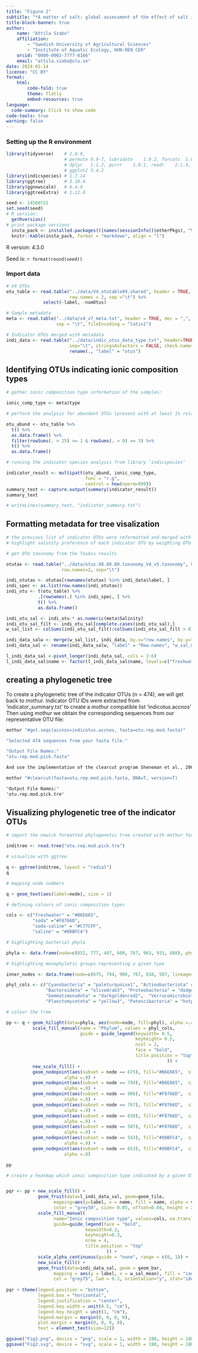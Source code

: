 ---
title: "Figure 2"
subtitle: "*A matter of salt: global assessment of the effect of salt ionic composition as a driver of bacterial diversity*"
title-block-banner: true
author: 
    name: "Attila Szabo"
    affiliation: 
        - "Swedish University of Agricultural Sciences"
        - "Institute of Aquatic Ecology, HUN-REN CER"
    orcid: "0000-0002-7777-8166"
    email: "attila.szabo@slu.se"
date: 2024-01-14
license: "CC BY"
format:
    html:
        code-fold: true
        theme: flatly
        embed-resources: true
language:
  code-summary: Click to show code
code-tools: true
warning: false
---

### Setting up the R environment
```{r import packages}
library(tidyverse)    # 2.0.0, 
                      # permute 0.9-7, lubridate	1.9.2, forcats	1.0.0, stringr	1.5.0, 
                      # dplyr	1.1.2, purrr	1.0.1, readr	2.1.4, tidyr	1.3.0, tibble	3.2.1, 
                      # ggplot2	3.4.2
library(indicspecies) # 1.7.14
library(ggtree)       # 3.10.0
library(ggnewscale)   # 0.4.9
library(ggtreeExtra)  # 1.12.0
```

```{r set seed, print versions}
seed <- 14560722
set.seed(seed)
# R version:
  getRversion()
# print package versions
  insta_pack <- installed.packages()[names(sessionInfo()$otherPkgs), "Version"]
  knitr::kable(insta_pack, format = "markdown", align = "l")

```

R version: 4.3.0 

Seed is: `r format(round(seed))`

### Import data
``` {r import data}
# V4 OTUs
otu_table <- read.table("../data/V4_otutable99.shared", header = TRUE, dec = ".", na.strings = "?",
                        row.names = 2, sep ="\t") %>%
              select(-label, -numOtus)

# Sample metadata
meta <- read.table("../data/v4_v7_meta.txt", header = TRUE, dec = ",", na.strings = "?", row.names = 1,
                   sep = "\t", fileEncoding = "latin1")

# Indicator OTUs merged with metadata
indi_data <- read.table("../data/indic_otus_data_type.txt", header=TRUE, na.strings = "?",
                        sep="\t", stringsAsFactors = FALSE, check.names = FALSE)  %>%
                        rename(., "label" = "otus")
```

## Identifying OTUs indicating ionic composition types
```{r, indicator species}
# gather ionic composition type information of the samples:

ionic_comp_type <- meta$type

# perform the analysis for abundant OTUs (present with at least 1% relative abundance in one sample and present in 3 distinct samples (previously we rarefied to 2558 sequences per sample):

otu_abund <- otu_table %>%
  t() %>%
  as.data.frame() %>%
  filter(rowSums(. > 25) >= 1 & rowSums(. > 0) >= 3) %>%
  t() %>%
  as.data.frame()

# running the indicator species analysis from library 'indicspecies'

indicator_result <- multipatt(otu_abund, ionic_comp_type,
                              func = "r.g",
                              control = how(nperm=999))
summary_text <- capture.output(summary(indicator_result))
summary_text

# writeLines(summary_text, "indicator_summary.txt")

```
## Formatting metadata for tree visalization

```{r formatting metadata for visualization}

# the previous list of indicator OTUs were reformatted and merged with sample metadata to create a dataframe ('indic_otus_data_type.txt') we can use for tree visualization
# highlight salinity preference of each indicator OTU by weighting OTU abundance with sample salinity and getting its mean: 

# get OTU taxonomy from the TaxAss results

otutax <- read.table("../data/otus.98.80.80.taxonomy_V4_v5.taxonomy", header=TRUE,
                     row.names=2, sep="\t")

indi_otutax <- otutax[rownames(otutax) %in% indi_data$label, ]
indi_spec <- as.list(row.names(indi_otutax))
indi_otu <- t(otu_table) %>%
            .[rownames(.) %in% indi_spec, ] %>%
            t() %>%
            as.data.frame()

indi_otu_sal <- indi_otu * as.numeric(meta$Salinity)
indi_otu_sal_filt <- indi_otu_sal[complete.cases(indi_otu_sal),]
w_sal_list <- colSums(indi_otu_sal_filt)/colSums(indi_otu_sal_filt > 0)

indi_data_salw <- merge(w_sal_list, indi_data, by.x="row.names", by.y="label")
indi_data_sal <- rename(indi_data_salw, "label" = "Row.names", "w_sal_mean" = "x")

l_indi_data_sal <-pivot_longer(indi_data_sal, cols = 3:6)
l_indi_data_sal$name <- factor(l_indi_data_sal$name, levels=c("freshwater", "soda", "soda-saline", "saline"))
```

## creating a phylogenetic tree

To create a phylogenetic tree of the indicator OTUs (n = 474), we will get back to mothur.
Indicator OTU IDs were extracted from 'indicator_summary.txt' to create a mothur compatible list 'indicotus.accnos'
Then using mothur we obtain the corresponding sequences from our representative OTU file:

```{bash, mothur, eval = FALSE}
mothur "#get.seqs(accnos=indicotus.accnos, fasta=otu.rep.mod.fasta)"

"Selected 474 sequences from your fasta file."

"Output File Names:"
"otu.rep.mod.pick.fasta"

And use the implementation of the clearcut program Sheneman et al., 2006; Bioinformatics) to create a tree: 

mothur "#clearcut(fasta=otu.rep.mod.pick.fasta, DNA=T, version=T)

"Output File Names:"
"otu.rep.mod.pick.tre"
```

## Visualizing phylogenetic tree of the indicator OTUs

```{r building tree}

# import the newick formatted phylogenetic tree created with mothur for the indicator OTUs

inditree <- read.tree("otu.rep.mod.pick.tre")

# visualize with ggtree

q <- ggtree(inditree, layout = "radial")
q

# mapping node numbers

q + geom_text(aes(label=node), size = 1)

# defining colours of ionic composition types

cols <- c("freshwater" = "#B6E665", 
          "soda" ="#F8766D",
          "soda-saline" = "#C77CFF",
          "saline" = "#00BFC4")

# highlighting bacterial phyla

phyla <- data.frame(node=c(852, 777, 487, 609, 767, 903, 931, 888), phyl=c("Cyanobacteria", "Actinobacteriota", "Bacteroidota", "Proteobacteria", "Gemmatimonadota",  "Verrucomicrobiota", "Planctomycetota",  "Patescibacteria"))

# highlighting monophyletic groups representing a given type

inner_nodes <- data.frame(node=c(675, 794, 906, 767, 838, 507, lineage=c("betI", "Frankiales", "Verrucomicrobiales", "Gemmatimonadota", "Nitriliruptorales", "Cytophagales")))

phyl_cols <- c("Cyanobacteria" = "paleturquoise1", "Actinobacteriota" = "coral1", 
               "Bacteroidota" = "olivedrab3", "Proteobacteria" = "dodgerblue3",
               "Gemmatimonadota" = "darkgoldenrod2",  "Verrucomicrobiota" = "deepskyblue",
               "Planctomycetota" = "yellow3", "Patescibacteria" = "hotpink4")

# colour the tree

pp <- q + geom_hilight(data=phyla, aes(node=node, fill=phyl), alpha =.4) +
          scale_fill_manual(name = "Phylum", values = phyl_cols,
                            guide = guide_legend(keywidth= 0.5,
                                                 keyheight= 0.5,
                                                 ncol = 2,
                                                 face = "bold",
                                                 title.position = "top"
                                                             )) +
          new_scale_fill() +
          geom_nodepoint(aes(subset = node == 675), fill="#B6E665",  size = 1.5, shape = 21,
                      alpha =.9) +
          geom_nodepoint(aes(subset = node == 794), fill="#B6E665",  size = 1.5, shape = 21,
                      alpha =.9) +
          geom_nodepoint(aes(subset = node == 906), fill="#F8766D",  size = 1.5, shape = 21,
                      alpha =.9) +
          geom_nodepoint(aes(subset = node == 767), fill="#F8766D",  size = 1.5, shape = 21,
                      alpha =.9) +
          geom_nodepoint(aes(subset = node == 838), fill="#F8766D",  size = 1.5, shape = 21,
                      alpha =.9) +
          geom_nodepoint(aes(subset = node == 507), fill="#F8766D",  size = 1.5, shape = 21,
                      alpha =.9) +
          geom_nodepoint(aes(subset = node == 543), fill="#00BFC4",  size = 1.5, shape = 21,
                      alpha =.9) +
          geom_nodepoint(aes(subset = node == 653), fill="#00BFC4",  size = 1.5, shape = 21,
                      alpha =.9)

pp

# create a heatmap which ionic composition type indicated by a given OTU, add weighted salinity means


pqr <- pp + new_scale_fill() +
            geom_fruit(data=l_indi_data_sal, geom=geom_tile,
                  mapping=aes(y=label, x = name, fill = name, alpha = value),
                  color = "grey50", size= 0.05, offset=0.04, height = 2) +
            scale_fill_manual(
                  name="Ionic composition type", values=cols, na.translate=FALSE,
                  guide=guide_legend(face = "bold",
                              keywidth=0.3,
                              keyheight=0.3,
                              nrow = 4,
                              title.position = "top"
                                      )) +
            scale_alpha_continuous(guide = "none", range = c(0, 1)) +
            new_scale_fill() + 
            geom_fruit(data=indi_data_sal, geom = geom_bar, 
                  mapping = aes(y = label, x = w_sal_mean), fill = "cadetblue3", pwidth=0.38,
                  col = "grey75", lwd = 0.1, orientation="y", stat="identity")
    
pqr + theme(legend.position = "bottom",
            legend.box = "horizontal",
            legend.justification = "center",
            legend.key.width = unit(0.5, "cm"),
            legend.key.height = unit(1, "cm"),
            legend.margin = margin(0, 0, 0, 0),
            plot.margin = margin(0, 0, 0, 0),
            text = element_text(size=12))

ggsave("Fig2.png", device = "png", scale = 1, width = 180, height = 180, units = c("mm"), dpi = 600)
ggsave("Fig2.svg", device = "svg", scale = 1, width = 180, height = 180, units = c("mm"), dpi = 600)

```